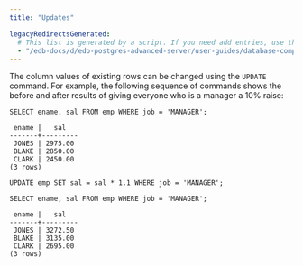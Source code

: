 ```yaml
---
title: "Updates"

legacyRedirectsGenerated:
  # This list is generated by a script. If you need add entries, use the `legacyRedirects` key.
  - "/edb-docs/d/edb-postgres-advanced-server/user-guides/database-compatibility-for-oracle-developers-guide/13/updates.html"
---
```


<div id="updates" class="registered_link"></div>

The column values of existing rows can be changed using the `UPDATE` command. For example, the following sequence of commands shows the before and after results of giving everyone who is a manager a 10% raise:

```text
SELECT ename, sal FROM emp WHERE job = 'MANAGER';

 ename |   sal
-------+---------
 JONES | 2975.00
 BLAKE | 2850.00
 CLARK | 2450.00
(3 rows)

UPDATE emp SET sal = sal * 1.1 WHERE job = 'MANAGER';

SELECT ename, sal FROM emp WHERE job = 'MANAGER';

 ename |   sal
-------+---------
 JONES | 3272.50
 BLAKE | 3135.00
 CLARK | 2695.00
(3 rows)
```
